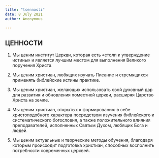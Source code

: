 ```yaml
---
title: "tsennosti"
date: 8 July 2021
author: Anonymous

---
```

## **ЦЕННОСТИ**

1.  Мы ценим институт Церкви, которая есть «столп и утверждение истины» и является лучшим местом для выполнения Великого поручения Христа.
    
2.  Мы ценим христиан, любящих изучать Писание и стремящихся применять библейские истины практике.
    
3.  Мы ценим христиан, желающих использовать свой духовный дар для развития и обновления поместной церкви, расширяя Царство Христа на земле.
    
4.  Мы ценим христиан, открытых к формированию в себе христоподобного характера посредством изучения библейского и систематического богословия, а также положительного влияния преподавателей, исполненных Святым Духом, любящих Бога и людей.
    
5.  Мы ценим актуальные и творческие методы обучения, благодаря которым происходит подготовка христиан, способных восполнить потребности современных церквей.